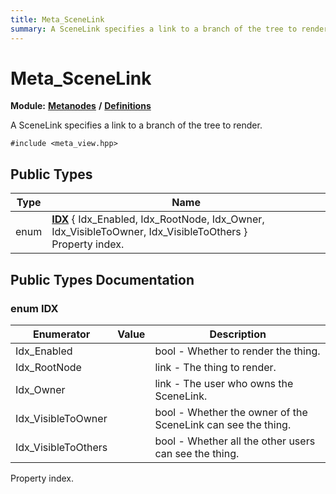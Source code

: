 ```yaml
---
title: Meta_SceneLink
summary: A SceneLink specifies a link to a branch of the tree to render. 
---
```


# Meta_SceneLink

**Module:** **[Metanodes](../../modules/metanodes/index.mdx)** **/** **[Definitions](../../modules/metanodes/definitions.mdx)**

A SceneLink specifies a link to a branch of the tree to render. 

`#include <meta_view.hpp>`

## Public Types

| Type           | Name           |
| -------------- | -------------- |
| enum| **[IDX](#enum-idx)** \{ Idx_Enabled, Idx_RootNode, Idx_Owner, Idx_VisibleToOwner, Idx_VisibleToOthers \}<br />Property index.  |

## Public Types Documentation

### enum IDX

| Enumerator | Value | Description |
| ---------- | ----- | ----------- |
| Idx_Enabled | | bool - Whether to render the thing.   |
| Idx_RootNode | | link - The thing to render.   |
| Idx_Owner | | link - The user who owns the SceneLink.   |
| Idx_VisibleToOwner | | bool - Whether the owner of the SceneLink can see the thing.   |
| Idx_VisibleToOthers | | bool - Whether all the other users can see the thing.   |

Property index. 
